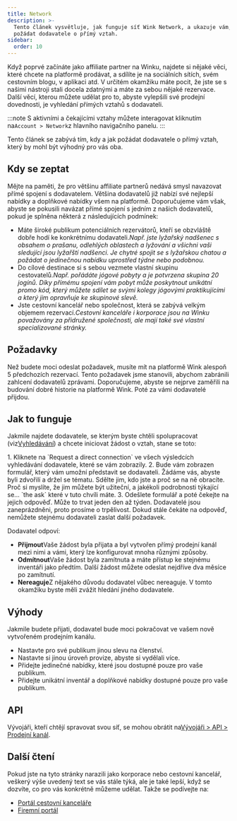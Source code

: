 ```yaml
---
title: Network
description: >-
  Tento článek vysvětluje, jak funguje síť Wink Network, a ukazuje vám, jak
  požádat dodavatele o přímý vztah.
sidebar:
  order: 10
---
```


Když poprvé začínáte jako affiliate partner na Winku, najdete si nějaké věci, které chcete na platformě prodávat, a sdílíte je na sociálních sítích, svém cestovním blogu, v aplikaci atd.
V určitém okamžiku máte pocit, že jste se s našimi nástroji stali docela zdatnými a máte za sebou nějaké rezervace.
Další věcí, kterou můžete udělat pro to, abyste vylepšili své prodejní dovednosti, je vyhledání přímých vztahů s dodavateli.

:::note
S aktivními a čekajícími vztahy můžete interagovat kliknutím na`Account > Network`z hlavního navigačního panelu.
:::

Tento článek se zabývá tím, kdy a jak požádat dodavatele o přímý vztah, který by mohl být výhodný pro vás oba.

## Kdy se zeptat

Mějte na paměti, že pro většinu affiliate partnerů nedává smysl navazovat přímé spojení s dodavatelem. Většina dodavatelů již nabízí své nejlepší nabídky a doplňkové nabídky všem na platformě.
Doporučujeme vám však, abyste se pokusili navázat přímé spojení s jedním z našich dodavatelů, pokud je splněna některá z následujících podmínek:

* Máte široké publikum potenciálních rezervátorů, kteří se obzvláště dobře hodí ke konkrétnímu dodavateli.*Např. jste lyžařský nadšenec s obsahem o prašanu, odlehlých oblastech a lyžování a všichni vaši sledující jsou lyžařští nadšenci. Je chytré spojit se s lyžařskou chatou a požádat o jedinečnou nabídku uprostřed týdne nebo podobnou.*
* Do cílové destinace si s sebou vezmete vlastní skupinu cestovatelů.*Např. pořádáte jógové pobyty a je potvrzena skupina 20 jogínů. Díky přímému spojení vám pobyt může poskytnout unikátní promo kód, který můžete sdílet se svými kolegy jógovými praktikujícími a který jim opravňuje ke skupinové slevě.*
* Jste cestovní kancelář nebo společnost, která se zabývá velkým objemem rezervací.*Cestovní kanceláře i korporace jsou na Winku považovány za přidružené společnosti, ale mají také své vlastní specializované stránky.*

## Požadavky

Než budete moci odeslat požadavek, musíte mít na platformě Wink alespoň 5 předchozích rezervací.
Tento požadavek jsme stanovili, abychom zabránili zahlcení dodavatelů zprávami. Doporučujeme, abyste se nejprve zaměřili na budování dobré historie na platformě Wink. Poté za vámi dodavatelé přijdou.

## Jak to funguje

Jakmile najdete dodavatele, se kterým byste chtěli spolupracovat (viz[Vyhledávání](/studio/search/)) a chcete iniciovat žádost o vztah, stane se toto:

<Steps>
  1. Kliknete na `Request a direct connection` ve všech výsledcích vyhledávání dodavatele, které se vám zobrazily.
  2. Bude vám zobrazen formulář, který vám umožní představit se dodavateli. Žádáme vás, abyste byli zdvořilí a držel se tématu. Sdělte jim, kdo jste a proč se na ně obracíte. Proč si myslíte, že jim můžete být užiteční, a jakékoli podrobnosti týkající se... `the ask` které v tuto chvíli máte.
  3. Odešlete formulář a poté čekejte na jejich odpověď. Může to trvat jeden den až týden. Dodavatelé jsou zaneprázdněni, proto prosíme o trpělivost. Dokud stále čekáte na odpověď, nemůžete stejnému dodavateli zaslat další požadavek.
</Steps>


Dodavatel odpoví:

* **Přijmout**Vaše žádost byla přijata a byl vytvořen přímý prodejní kanál mezi nimi a vámi, který lze konfigurovat mnoha různými způsoby.
* **Odmítnout**Vaše žádost byla zamítnuta a máte přístup ke stejnému inventáři jako předtím. Další žádost můžete odeslat nejdříve dva měsíce po zamítnutí.
* **Nereaguje**Z nějakého důvodu dodavatel vůbec nereaguje. V tomto okamžiku byste měli zvážit hledání jiného dodavatele.

## Výhody

Jakmile budete přijati, dodavatel bude moci pokračovat ve vašem nově vytvořeném prodejním kanálu.

* Nastavte pro své publikum jinou slevu na členství.
* Nastavte si jinou úroveň provize, abyste si vydělali více.
* Přidejte jedinečné nabídky, které jsou dostupné pouze pro vaše publikum.
* Přidejte unikátní inventář a doplňkové nabídky dostupné pouze pro vaše publikum.

## API

Vývojáři, kteří chtějí spravovat svou síť, se mohou obrátit na[Vývojáři > API > Prodejní kanál](/developers/apis/#sales-channel-api).

## Další čtení

Pokud jste na tyto stránky narazili jako korporace nebo cestovní kancelář, veškerý výše uvedený text se vás stále týká, ale je také lepší, když se dozvíte, co pro vás konkrétně můžeme udělat. Takže se podívejte na:

* [Portál cestovní kanceláře](/travel-agent/what-is-agent/)
* [Firemní portál](/corporate/what-is-group/)

